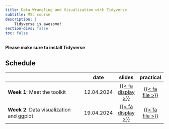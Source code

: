 ```yaml
---
title: Data Wrangling and Visualization with Tidyverse
subtitle: MSc course 
description: |
    Tidyverse is awesome!
section-divs: false
toc: false
---
```



:::{.highlight}
**Please make sure to install  Tidyverse**
:::


## Schedule

|                                                    | date       |slides  | practical | 
|----------------------------------------------------|------------|:------:|:---------:|
| **Week 1**: Meet the toolkit | 12.04.2024 | [{{< fa display >}}](https://termehs.github.io/tidy01-meet-the-toolkit)  |  [{{< fa file >}}](material/bechdel.qmd)  
| **Week 2**:  Data visualization and ggplot  | 19.04.2024 | [{{< fa display >}}](https://termehs.github.io/tidy02-data-viz-ggplot)  |  [{{< fa file >}}](material/starwars.qmd)   
